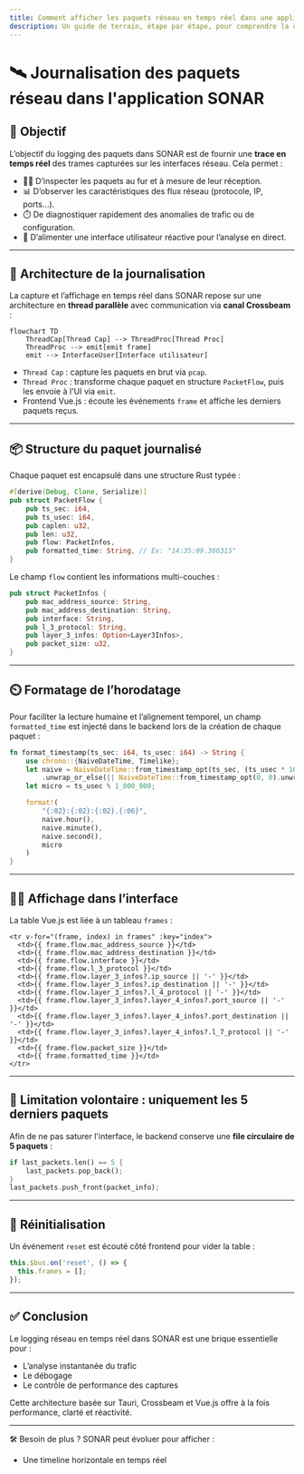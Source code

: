 ```yaml
---
title: Comment afficher les paquets réseau en temps réel dans une application Tauri
description: Un guide de terrain, étape par étape, pour comprendre la construction d'une fonction de logging des paquets dans une application Tauri.
---
```


# 🛰️ Journalisation des paquets réseau dans l'application SONAR

## 📌 Objectif

L’objectif du logging des paquets dans SONAR est de fournir une **trace en temps réel** des trames capturées sur les interfaces réseau. Cela permet :

- 🕵️‍♂️ D’inspecter les paquets au fur et à mesure de leur réception.
- 📊 D’observer les caractéristiques des flux réseau (protocole, IP, ports...).
- ⏱️ De diagnostiquer rapidement des anomalies de trafic ou de configuration.
- 🧠 D’alimenter une interface utilisateur réactive pour l’analyse en direct.

---

## 🧱 Architecture de la journalisation

La capture et l’affichage en temps réel dans SONAR repose sur une architecture en **thread parallèle** avec communication via **canal Crossbeam** :

```mermaid
flowchart TD
    ThreadCap[Thread Cap] --> ThreadProc[Thread Proc]
    ThreadProc --> emit[emit frame]
    emit --> InterfaceUser[Interface utilisateur]
```

* `Thread Cap` : capture les paquets en brut via `pcap`.
* `Thread Proc` : transforme chaque paquet en structure `PacketFlow`, puis les envoie à l'UI via `emit`.
* Frontend Vue.js : écoute les événements `frame` et affiche les derniers paquets reçus.

---

## 📦 Structure du paquet journalisé

Chaque paquet est encapsulé dans une structure Rust typée :

```rust
#[derive(Debug, Clone, Serialize)]
pub struct PacketFlow {
    pub ts_sec: i64,
    pub ts_usec: i64,
    pub caplen: u32,
    pub len: u32,
    pub flow: PacketInfos,
    pub formatted_time: String, // Ex: "14:35:09.366315"
}
```

Le champ `flow` contient les informations multi-couches :

```rust
pub struct PacketInfos {
    pub mac_address_source: String,
    pub mac_address_destination: String,
    pub interface: String,
    pub l_3_protocol: String,
    pub layer_3_infos: Option<Layer3Infos>,
    pub packet_size: u32,
}
```

---

## ⏲️ Formatage de l’horodatage

Pour faciliter la lecture humaine et l’alignement temporel, un champ `formatted_time` est injecté dans le backend lors de la création de chaque paquet :

```rust
fn format_timestamp(ts_sec: i64, ts_usec: i64) -> String {
    use chrono::{NaiveDateTime, Timelike};
    let naive = NaiveDateTime::from_timestamp_opt(ts_sec, (ts_usec * 1000) as u32)
        .unwrap_or_else(|| NaiveDateTime::from_timestamp_opt(0, 0).unwrap());
    let micro = ts_usec % 1_000_000;

    format!(
        "{:02}:{:02}:{:02}.{:06}",
        naive.hour(),
        naive.minute(),
        naive.second(),
        micro
    )
}
```

---

## 🧑‍💻 Affichage dans l’interface

La table Vue.js est liée à un tableau `frames` :

```vue
<tr v-for="(frame, index) in frames" :key="index">
  <td>{{ frame.flow.mac_address_source }}</td>
  <td>{{ frame.flow.mac_address_destination }}</td>
  <td>{{ frame.flow.interface }}</td>
  <td>{{ frame.flow.l_3_protocol }}</td>
  <td>{{ frame.flow.layer_3_infos?.ip_source || '-' }}</td>
  <td>{{ frame.flow.layer_3_infos?.ip_destination || '-' }}</td>
  <td>{{ frame.flow.layer_3_infos?.l_4_protocol || '-' }}</td>
  <td>{{ frame.flow.layer_3_infos?.layer_4_infos?.port_source || '-' }}</td>
  <td>{{ frame.flow.layer_3_infos?.layer_4_infos?.port_destination || '-' }}</td>
  <td>{{ frame.flow.layer_3_infos?.layer_4_infos?.l_7_protocol || '-' }}</td>
  <td>{{ frame.flow.packet_size }}</td>
  <td>{{ frame.formatted_time }}</td>
</tr>
```

---

## 🛑 Limitation volontaire : uniquement les 5 derniers paquets

Afin de ne pas saturer l'interface, le backend conserve une **file circulaire de 5 paquets** :

```rust
if last_packets.len() == 5 {
    last_packets.pop_back();
}
last_packets.push_front(packet_info);
```

---

## 🔄 Réinitialisation

Un événement `reset` est écouté côté frontend pour vider la table :

```js
this.$bus.on('reset', () => {
  this.frames = [];
});
```

---

## ✅ Conclusion

Le logging réseau en temps réel dans SONAR est une brique essentielle pour :

* L’analyse instantanée du trafic
* Le débogage
* Le contrôle de performance des captures

Cette architecture basée sur Tauri, Crossbeam et Vue.js offre à la fois performance, clarté et réactivité.

---

🛠️ Besoin de plus ?
SONAR peut évoluer pour afficher :

* Une timeline horizontale en temps réel

